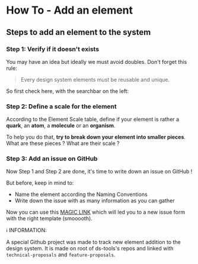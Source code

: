 
<Meta title="Design System/Introduction/03 - How To - Add an element" />

# How To - Add an element

## Steps to add an element to the system

### Step 1: Verify if it doesn't exists

You may have an idea but ideally we must avoid doubles. Don't forget this rule:

> Every design system elements must be reusable and unique.

So first check here, with the searchbar on the left:

### Step 2: Define a scale for the element

According to the Element Scale table, define if your element is rather a **quark**, an **atom**, a **molecule** or an **organism**.

To help you do that, **try to break down your element into smaller pieces**. What are these pieces ? What are their scale ?

### Step 3: Add an issue on GitHub

Now Step 1 and Step 2 are done, it's time to write down an issue on GitHub !

But before, keep in mind to:

-   Name the element according the Naming Conventions
-   Write down the issue with as many information as you can gather

Now you can use this [MAGIC LINK](https://github.com/ds-tools/feature-proposals/issues/new?assignees=Ephrame%2C+c3dr0x&labels=design+system&template=desgin_system.md&title=ToChange&projects=ds-tools/4)
which will led you to a new issue form with the right template (smooooth).

ℹ️ INFORMATION:

A special Github project was made to track new element addition to the design system.
It is made on root of ds-tools's repos and linked with `technical-proposals` and `feature-proposals`.
